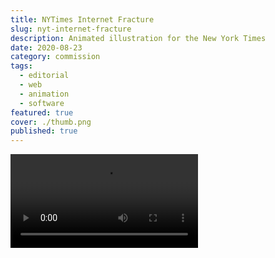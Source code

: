 ```yaml
---
title: NYTimes Internet Fracture
slug: nyt-internet-fracture
description: Animated illustration for the New York Times
date: 2020-08-23
category: commission
tags:
  - editorial
  - web
  - animation
  - software
featured: true
cover: ./thumb.png
published: true
---
```



<Video src={vid1} />

Animated illustration for the New York Times story, _[Trump’s Attacks on TikTok and WeChat Could Further Fracture the Internet](https://www.nytimes.com/2020/08/17/technology/trump-tiktok-wechat-ban.html)._

I had a lot of fun creating this piece as I continued to experiment with Box2D physics simulation continuing from my previous assignment. This time, I added more interaction to literally express the fractured shapes.
